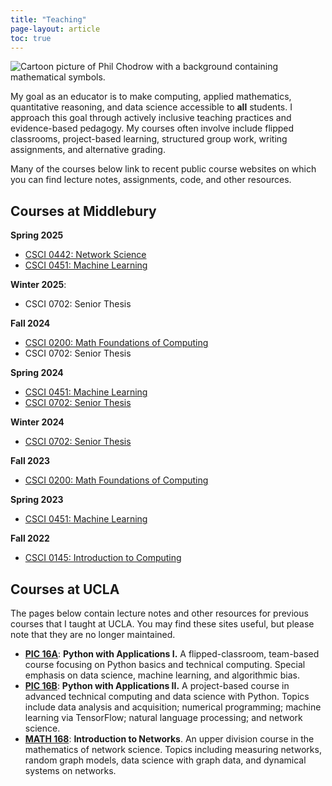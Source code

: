 ```yaml
---
title: "Teaching"
page-layout: article
toc: true
---
```



<img src="assets/img/phil-trail-1.jpg" class="img-responsive-larger img-profile-right" alt="Cartoon picture of Phil Chodrow with a background containing mathematical symbols."> 

My goal as an educator is to make computing, applied mathematics, quantitative reasoning, and data science accessible to **all** students. I approach this goal through actively inclusive teaching practices and evidence-based pedagogy. My courses often involve include flipped classrooms, project-based learning, structured group work, writing assignments, and alternative grading. 

Many of the courses below link to recent public course websites on which you can find lecture notes, assignments, code, and other resources. 


## Courses at Middlebury

**Spring 2025**

- [CSCI 0442: Network Science](https://network-science-notes.github.io/)
- [CSCI 0451: Machine Learning](https://middcs.github.io/csci-0451-s25/)

**Winter 2025**: 

- CSCI 0702: Senior Thesis

**Fall 2024**

- [CSCI 0200: Math Foundations of Computing](https://middcs.github.io/csci-0200/syllabus.html)
- CSCI 0702: Senior Thesis


**Spring 2024**

- [CSCI 0451: Machine Learning](https://middlebury-csci-0451.github.io/CSCI-0451-s24/)
- [CSCI 0702: Senior Thesis](https://www.philchodrow.prof/csci-702-ws24/)

**Winter 2024**

- [CSCI 0702: Senior Thesis](https://www.philchodrow.prof/csci-702-ws24/)

**Fall 2023**

- [CSCI 0200: Math Foundations of Computing](https://www.philchodrow.prof/CSCI-0200)

**Spring 2023**

- [CSCI 0451: Machine Learning](https://middlebury-csci-0451.github.io/CSCI-0451-s23/syllabus.html)

**Fall 2022**

- [CSCI 0145: Introduction to Computing](https://www.philchodrow.prof/CSCI-0145/)

## Courses at UCLA

The pages below contain lecture notes and other resources for previous courses that I taught at UCLA. You may find these sites useful, but please note that they are no longer maintained. 

-  **[PIC 16A](https://philchodrow.github.io/PIC16A/)**: **Python with Applications I.** A flipped-classroom, team-based course focusing on Python basics and technical computing. Special emphasis on data science, machine learning, and algorithmic bias.
-   **[PIC 16B](https://philchodrow.github.io/PIC16B/)**: **Python with Applications II.** A project-based course in advanced technical computing and data science with Python. Topics include data analysis and acquisition; numerical programming; machine learning via TensorFlow; natural language processing; and network science. 
-  **[MATH 168](http://www.philchodrow.prof/intro-networks/)**: **Introduction to Networks**. An upper division course in the mathematics of network science. Topics including measuring networks, random graph models, data science with graph data, and dynamical systems on networks.
